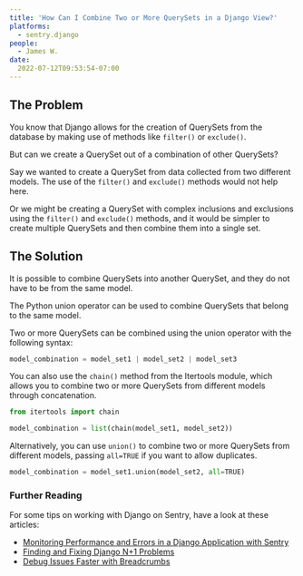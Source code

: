 ```yaml
---
title: 'How Can I Combine Two or More QuerySets in a Django View?'
platforms:
  - sentry.django
people:
  - James W.
date:
  2022-07-12T09:53:54-07:00
---
```


## The Problem

You know that Django allows for the creation of QuerySets from the database by making use of methods like `filter()` or `exclude()`.

But can we create a QuerySet out of a combination of other QuerySets?

Say we wanted to create a QuerySet from data collected from two different models. The use of the `filter()` and `exclude()` methods would not help here.

Or we might be creating a QuerySet with complex inclusions and exclusions using the `filter()` and `exclude()` methods, and it would be simpler to create multiple QuerySets and then combine them into a single set.

## The Solution

It is possible to combine QuerySets into another QuerySet, and they do not have to be from the same model.

The Python union operator can be used to combine QuerySets that belong to the same model.

Two or more QuerySets can be combined using the union operator with the following syntax:

```python
model_combination = model_set1 | model_set2 | model_set3
```

You can also use the `chain()` method from the Itertools module, which allows you to combine two or more QuerySets from different models through concatenation.

```python
from itertools import chain

model_combination = list(chain(model_set1, model_set2))
```

Alternatively, you can use `union()` to combine two or more QuerySets from different models, passing `all=TRUE` if you want to allow duplicates.

```python
model_combination = model_set1.union(model_set2, all=TRUE)
```


### Further Reading

For some tips on working with Django on Sentry, have a look at these articles:

 - [Monitoring Performance and Errors in a Django Application with Sentry](https://blog.sentry.io/2022/05/19/monitoring-performance-and-errors-in-a-django-application-with-sentry#create-a-django-project)
 - [Finding and Fixing Django N+1 Problems](https://blog.sentry.io/2020/09/14/finding-and-fixing-django-n-1-problems)
 - [Debug Issues Faster with Breadcrumbs](https://blog.sentry.io/2016/05/04/breadcrumbs#python)
